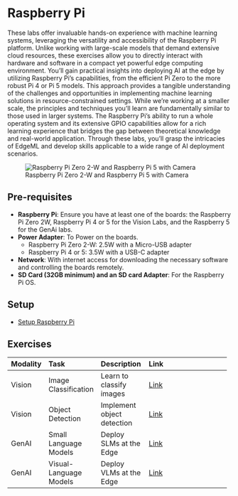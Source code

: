 # Raspberry Pi {.unnumbered}

These labs offer invaluable hands-on experience with machine learning systems, leveraging the versatility and accessibility of the Raspberry Pi platform. Unlike working with large-scale models that demand extensive cloud resources, these exercises allow you to directly interact with hardware and software in a compact yet powerful edge computing environment. You'll gain practical insights into deploying AI at the edge by utilizing Raspberry Pi's capabilities, from the efficient Pi Zero to the more robust Pi 4 or Pi 5 models. This approach provides a tangible understanding of the challenges and opportunities in implementing machine learning solutions in resource-constrained settings. While we're working at a smaller scale, the principles and techniques you'll learn are fundamentally similar to those used in larger systems. The Raspberry Pi's ability to run a whole operating system and its extensive GPIO capabilities allow for a rich learning experience that bridges the gap between theoretical knowledge and real-world application. Through these labs, you'll grasp the intricacies of EdgeML and develop skills applicable to a wide range of AI deployment scenarios.

![Raspberry Pi Zero 2-W and Raspberry Pi 5 with Camera](./images/jpeg/raspis.jpg)

## Pre-requisites

- **Raspberry Pi**: Ensure you have at least one of the boards: the Raspberry Pi Zero 2W, Raspberry Pi 4 or 5 for the Vision Labs, and the Raspberry 5 for the GenAi labs.
- **Power Adapter**: To Power on the boards.
    - Raspberry Pi Zero 2-W: 2.5W with a Micro-USB adapter
    - Raspberry Pi 4 or 5: 3.5W with a USB-C adapter

- **Network**: With internet access for downloading the necessary software and controlling the boards remotely.
- **SD Card (32GB minimum) and an SD card Adapter**: For the Raspberry Pi OS.

## Setup

- [Setup Raspberry Pi](./setup/setup.qmd)

## Exercises

+--------------+------------------------+----------------------------+---------------------------------------------------------+
| **Modality** | **Task**               | **Description**            | **Link**                                                |
+:=============+:=======================+:===========================+:========================================================+
| Vision       | Image Classification   | Learn to classify images   | [Link](./image_classification/image_classification.qmd) |
+--------------+------------------------+----------------------------+---------------------------------------------------------+
| Vision       | Object Detection       | Implement object detection | [Link](./object_detection/object_detection.qmd)         |
+--------------+------------------------+----------------------------+---------------------------------------------------------+
| GenAI        | Small Language Models  | Deploy SLMs at the Edge    | [Link](./llm/llm.qmd)                                   |
+--------------+------------------------+----------------------------+---------------------------------------------------------+
| GenAI        | Visual-Language Models | Deploy VLMs at the Edge    | [Link](./vlm/vlm.qmd)                                   |
+--------------+------------------------+----------------------------+---------------------------------------------------------+
